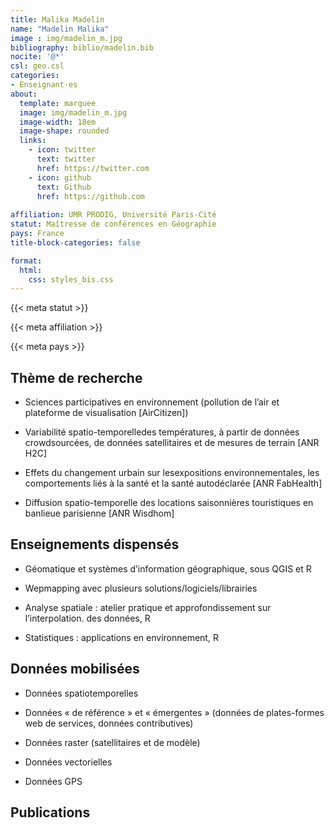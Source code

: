 ```yaml
---
title: Malika Madelin
name: "Madelin Malika"
image : img/madelin_m.jpg
bibliography: biblio/madelin.bib
nocite: '@*'
csl: geo.csl
categories: 
- Enseignant·es
about:
  template: marquee
  image: img/madelin_m.jpg
  image-width: 18em
  image-shape: rounded
  links:
    - icon: twitter
      text: twitter
      href: https://twitter.com
    - icon: github
      text: Github
      href: https://github.com
      
affiliation: UMR PRODIG, Université Paris-Cité
statut: Maîtresse de conférences en Géographie
pays: France
title-block-categories: false

format:
  html: 
    css: styles_bis.css
---
```


::: {#profil}
::: {#statut}
{{< meta statut >}}
:::

::: {#affiliation}
{{< meta affiliation >}}
:::

::: {#pays}
<i class="bi bi-globe2"></i> {{< meta pays >}}\
:::
:::

## <i class="bi bi-ui-checks-grid"></i> Thème de recherche

::: {#liste}
-   Sciences participatives en environnement (pollution de l'air et plateforme de visualisation \[AirCitizen\])

-   Variabilité spatio-temporelledes températures, à partir de données crowdsourcées, de données satellitaires et de mesures de terrain \[ANR H2C\]

-   Effets du changement urbain sur lesexpositions environnementales, les comportements liés à la santé et la santé autodéclarée \[ANR FabHealth\]

-   Diffusion spatio-temporelle des locations saisonnières touristiques en banlieue parisienne \[ANR Wisdhom\]
:::

## <i class="bi bi-person-video3"></i> Enseignements dispensés

<div>

-   Géomatique et systèmes d'information géographique, sous QGIS et R

-   Wepmapping avec plusieurs solutions/logiciels/librairies

-   Analyse spatiale : atelier pratique et approfondissement sur l'interpolation. des données, R

-   Statistiques : applications en environnement, R

</div>

## <i class="bi bi-clipboard-data"></i> Données mobilisées

-   Données spatiotemporelles

-   Données « de référence » et « émergentes » (données de plates-formes web de services, données contributives)

-   Données raster (satellitaires et de modèle)

-   Données vectorielles

-   Données GPS

## <i class="bi bi-file-earmark-text"></i> Publications

::: {#refs}
:::
